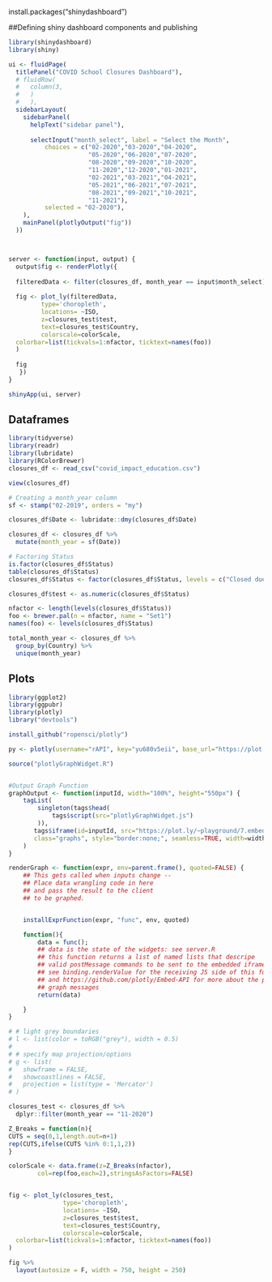install.packages("shinydashboard")

##Defining shiny dashboard components and publishing
```r
library(shinydashboard)
library(shiny)

ui <- fluidPage(
  titlePanel("COVID School Closures Dashboard"),
  # fluidRow(
  #   column(3,
  #   )
  #   ),
  sidebarLayout(
    sidebarPanel(
      helpText("sidebar panel"),
      
      selectInput("month_select", label = "Select the Month",
          choices = c("02-2020","03-2020","04-2020",
                      "05-2020","06-2020","07-2020",
                      "08-2020","09-2020","10-2020",
                      "11-2020","12-2020","01-2021",
                      "02-2021","03-2021","04-2021",
                      "05-2021","06-2021","07-2021",
                      "08-2021","09-2021","10-2021",
                      "11-2021"),
          selected = "02-2020"),
    ),
    mainPanel(plotlyOutput("fig"))
  ))



server <- function(input, output) {
  output$fig <- renderPlotly({
   
  filteredData <- filter(closures_df, month_year == input$month_select)
  
  fig <- plot_ly(filteredData, 
         type='choropleth', 
         locations= ~ISO, 
         z=closures_test$test, 
         text=closures_test$Country,
         colorscale=colorScale,
  colorbar=list(tickvals=1:nfactor, ticktext=names(foo))
  )
  
  fig
   })
}

shinyApp(ui, server)

```

## Dataframes
```r
library(tidyverse)
library(readr)
library(lubridate)
library(RColorBrewer)
closures_df <- read_csv("covid_impact_education.csv")

view(closures_df)

# Creating a month_year column
sf <- stamp("02-2019", orders = "my") 

closures_df$Date <- lubridate::dmy(closures_df$Date)

closures_df <- closures_df %>%
  mutate(month_year = sf(Date))

# Factoring Status
is.factor(closures_df$Status)
table(closures_df$Status)
closures_df$Status <- factor(closures_df$Status, levels = c("Closed due to COVID-19", "Partially open", "Fully open", "Academic break"))

closures_df$test <- as.numeric(closures_df$Status)

nfactor <- length(levels(closures_df$Status))
foo <- brewer.pal(n = nfactor, name = "Set1")
names(foo) <- levels(closures_df$Status)

total_month_year <- closures_df %>%
  group_by(Country) %>%
  unique(month_year)

```

## Plots
```r
library(ggplot2)
library(ggpubr)
library(plotly)
library("devtools")

install_github("ropensci/plotly")

py <- plotly(username="rAPI", key="yu680v5eii", base_url="https://plot.ly")

source("plotlyGraphWidget.R")


#Output Graph Function
graphOutput <- function(inputId, width="100%", height="550px") {
    tagList(
        singleton(tags$head(
            tags$script(src="plotlyGraphWidget.js")
        )),
       tags$iframe(id=inputId, src="https://plot.ly/~playground/7.embed",
       class="graphs", style="border:none;", seamless=TRUE, width=width, height=height)
    )
}

renderGraph <- function(expr, env=parent.frame(), quoted=FALSE) {
    ## This gets called when inputs change --
    ## Place data wrangling code in here
    ## and pass the result to the client
    ## to be graphed.


	installExprFunction(expr, "func", env, quoted)

    function(){
        data = func();
        ## data is the state of the widgets: see server.R
        ## this function returns a list of named lists that descripe
        ## valid postMessage commands to be sent to the embedded iframe.
        ## see binding.renderValue for the receiving JS side of this function
        ## and https://github.com/plotly/Embed-API for more about the postMessage
        ## graph messages
        return(data)

    }
}

# # light grey boundaries
# l <- list(color = toRGB("grey"), width = 0.5)
# 
# # specify map projection/options
# g <- list(
#   showframe = FALSE,
#   showcoastlines = FALSE,
#   projection = list(type = 'Mercator')
# )

closures_test <- closures_df %>%
  dplyr::filter(month_year == "11-2020")

Z_Breaks = function(n){
CUTS = seq(0,1,length.out=n+1)
rep(CUTS,ifelse(CUTS %in% 0:1,1,2))
}

colorScale <- data.frame(z=Z_Breaks(nfactor),
        col=rep(foo,each=2),stringsAsFactors=FALSE)


fig <- plot_ly(closures_test, 
               type='choropleth', 
               locations= ~ISO, 
               z=closures_test$test, 
               text=closures_test$Country,
               colorscale=colorScale,
  colorbar=list(tickvals=1:nfactor, ticktext=names(foo))
)

fig %>%
  layout(autosize = F, width = 750, height = 250)






```
